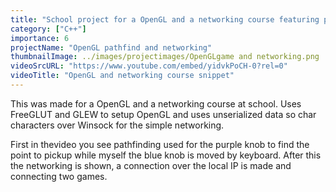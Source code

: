 ```yaml
---
title: "School project for a OpenGL and a networking course featuring pathfinding and local socket networking"
category: ["C++"]
importance: 6
projectName: "OpenGL pathfind and networking"
thumbnailImage: ../images/projectimages/OpenGLgame and networking.png
videoSrcURL: "https://www.youtube.com/embed/yidvkPoCH-0?rel=0"
videoTitle: "OpenGL and networking course snippet"
---
```


This was made for a OpenGL and a networking course at school. 
Uses FreeGLUT and GLEW to setup OpenGL and uses unserialized data so char characters over Winsock for the simple networking.

First in thevideo you see pathfinding used for the purple knob to find the point to pickup while myself the blue knob is moved by keyboard.
After this the networking is shown, a connection over the local IP is made and connecting two games.

